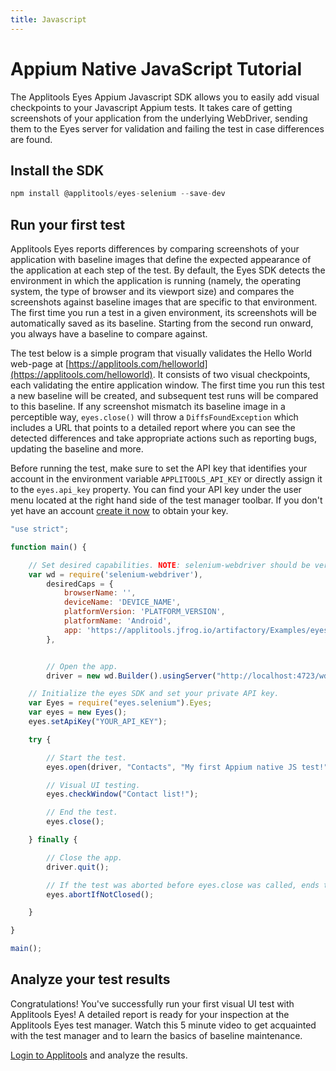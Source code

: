 ```yaml
---
title: Javascript
---
```



# Appium Native JavaScript Tutorial
The Applitools Eyes Appium Javascript SDK allows you to easily add visual checkpoints to your Javascript Appium tests. It takes care of getting screenshots of your application from the underlying WebDriver, sending them to the Eyes server for validation and failing the test in case differences are found.

## Install the SDK
```js
npm install @applitools/eyes-selenium --save-dev
```


## Run your first test
Applitools Eyes reports differences by comparing screenshots of your application with baseline images that define the expected appearance of the application at each step of the test. By default, the Eyes SDK detects the environment in which the application is running (namely, the operating system, the type of browser and its viewport size) and compares the screenshots against baseline images that are specific to that environment. The first time you run a test in a given environment, its screenshots will be automatically saved as its baseline. Starting from the second run onward, you always have a baseline to compare against.

The test below is a simple program that visually validates the Hello World web-page at [https://applitools.com/helloworld](https://applitools.com/helloworld). It consists of two visual checkpoints, each validating the entire application window. The first time you run this test a new baseline will be created, and subsequent test runs will be compared to this baseline. If any screenshot mismatch its baseline image in a perceptible way, `eyes.close()` will throw a `DiffsFoundException` which includes a URL that points to a detailed report where you can see the detected differences and take appropriate actions such as reporting bugs, updating the baseline and more.

Before running the test, make sure to set the API key that identifies your account in the environment variable `APPLITOOLS_API_KEY` or directly assign it to the `eyes.api_key` property. You can find your API key under the user menu located at the right hand side of the test manager toolbar. If you don't yet have an account [create it now](https://applitools.com/sign-up) to obtain your key.

```js
"use strict";

function main() {

    // Set desired capabilities. NOTE: selenium-webdriver should be version 3.x to be compatible with eyes.selenium
    var wd = require('selenium-webdriver'),
        desiredCaps = {
            browserName: '',
            deviceName: 'DEVICE_NAME',
            platformVersion: 'PLATFORM_VERSION',
            platformName: 'Android',
            app: 'https://applitools.jfrog.io/artifactory/Examples/eyes-hello-world.apk'
        },


        // Open the app.
        driver = new wd.Builder().usingServer("http://localhost:4723/wd/hub").withCapabilities(desiredCaps).build();

    // Initialize the eyes SDK and set your private API key.
    var Eyes = require("eyes.selenium").Eyes;
    var eyes = new Eyes();
    eyes.setApiKey("YOUR_API_KEY");

    try {

        // Start the test.
        eyes.open(driver, "Contacts", "My first Appium native JS test!");

        // Visual UI testing.
        eyes.checkWindow("Contact list!");

        // End the test.
        eyes.close();

    } finally {

        // Close the app.
        driver.quit();

        // If the test was aborted before eyes.close was called, ends the test as aborted.
        eyes.abortIfNotClosed();

    }

}

main();
```


## Analyze your test results
Congratulations! You've successfully run your first visual UI test with Applitools Eyes! A detailed report is ready for your inspection at the Applitools Eyes test manager. Watch this 5 minute video to get acquainted with the test manager and to learn the basics of baseline maintenance.

[Login to Applitools](https://applitools.com/users/login) and analyze the results.
<PartialOutro/>